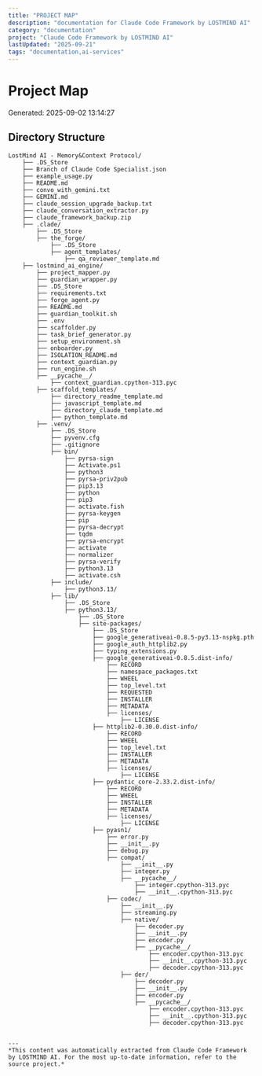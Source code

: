 ```yaml
---
title: "PROJECT MAP"
description: "documentation for Claude Code Framework by LOSTMIND AI"
category: "documentation"
project: "Claude Code Framework by LOSTMIND AI"
lastUpdated: "2025-09-21"
tags: "documentation,ai-services"
---
```



# Project Map
Generated: 2025-09-02 13:14:27

## Directory Structure
```
LostMind AI - Memory&Context Protocol/
    ├── .DS_Store
    ├── Branch of Claude Code Specialist.json
    ├── example_usage.py
    ├── README.md
    ├── convo_with_gemini.txt
    ├── GEMINI.md
    ├── claude_session_upgrade_backup.txt
    ├── claude_conversation_extractor.py
    ├── claude_framework_backup.zip
    ├── .clade/
        ├── .DS_Store
        ├── the_forge/
            ├── .DS_Store
            ├── agent_templates/
                ├── qa_reviewer_template.md
    ├── lostmind_ai_engine/
        ├── project_mapper.py
        ├── guardian_wrapper.py
        ├── .DS_Store
        ├── requirements.txt
        ├── forge_agent.py
        ├── README.md
        ├── guardian_toolkit.sh
        ├── .env
        ├── scaffolder.py
        ├── task_brief_generator.py
        ├── setup_environment.sh
        ├── onboarder.py
        ├── ISOLATION_README.md
        ├── context_guardian.py
        ├── run_engine.sh
        ├── __pycache__/
            ├── context_guardian.cpython-313.pyc
        ├── scaffold_templates/
            ├── directory_readme_template.md
            ├── javascript_template.md
            ├── directory_claude_template.md
            ├── python_template.md
        ├── .venv/
            ├── .DS_Store
            ├── pyvenv.cfg
            ├── .gitignore
            ├── bin/
                ├── pyrsa-sign
                ├── Activate.ps1
                ├── python3
                ├── pyrsa-priv2pub
                ├── pip3.13
                ├── python
                ├── pip3
                ├── activate.fish
                ├── pyrsa-keygen
                ├── pip
                ├── pyrsa-decrypt
                ├── tqdm
                ├── pyrsa-encrypt
                ├── activate
                ├── normalizer
                ├── pyrsa-verify
                ├── python3.13
                ├── activate.csh
            ├── include/
                ├── python3.13/
            ├── lib/
                ├── .DS_Store
                ├── python3.13/
                    ├── .DS_Store
                    ├── site-packages/
                        ├── .DS_Store
                        ├── google_generativeai-0.8.5-py3.13-nspkg.pth
                        ├── google_auth_httplib2.py
                        ├── typing_extensions.py
                        ├── google_generativeai-0.8.5.dist-info/
                            ├── RECORD
                            ├── namespace_packages.txt
                            ├── WHEEL
                            ├── top_level.txt
                            ├── REQUESTED
                            ├── INSTALLER
                            ├── METADATA
                            ├── licenses/
                                ├── LICENSE
                        ├── httplib2-0.30.0.dist-info/
                            ├── RECORD
                            ├── WHEEL
                            ├── top_level.txt
                            ├── INSTALLER
                            ├── METADATA
                            ├── licenses/
                                ├── LICENSE
                        ├── pydantic_core-2.33.2.dist-info/
                            ├── RECORD
                            ├── WHEEL
                            ├── INSTALLER
                            ├── METADATA
                            ├── licenses/
                                ├── LICENSE
                        ├── pyasn1/
                            ├── error.py
                            ├── __init__.py
                            ├── debug.py
                            ├── compat/
                                ├── __init__.py
                                ├── integer.py
                                ├── __pycache__/
                                    ├── integer.cpython-313.pyc
                                    ├── __init__.cpython-313.pyc
                            ├── codec/
                                ├── __init__.py
                                ├── streaming.py
                                ├── native/
                                    ├── decoder.py
                                    ├── __init__.py
                                    ├── encoder.py
                                    ├── __pycache__/
                                        ├── encoder.cpython-313.pyc
                                        ├── __init__.cpython-313.pyc
                                        ├── decoder.cpython-313.pyc
                                ├── der/
                                    ├── decoder.py
                                    ├── __init__.py
                                    ├── encoder.py
                                    ├── __pycache__/
                                        ├── encoder.cpython-313.pyc
                                        ├── __init__.cpython-313.pyc
                                        ├── decoder.cpython-313.pyc
            

---
*This content was automatically extracted from Claude Code Framework by LOSTMIND AI. For the most up-to-date information, refer to the source project.*
